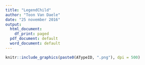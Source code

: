 ```yaml
---
title: "LegendChild"
author: "Toon Van Daele"
date: "25 november 2016"
output:
  html_document:
    df_print: paged
  pdf_document: default
  word_document: default
---
```




```r
knitr::include_graphics(paste0(ATypeID, ".png"), dpi = 500)
```
